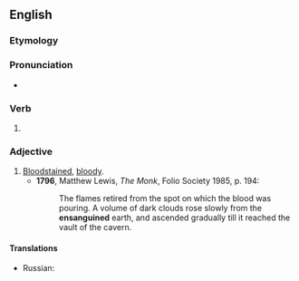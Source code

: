 ==English==

===Etymology===
{{suffix|en|ensanguine|ed}}

===Pronunciation===
* {{a|UK}} {{IPA|en|/ɛnˈsaŋɡwɪnd/}}

===Verb===
{{head|en|verb form}}

# {{en-past of|ensanguine}}

===Adjective===
{{en-adj}}

# [[bloodstained|Bloodstained]], [[bloody]].
#* '''1796''', Matthew Lewis, ''The Monk'', Folio Society 1985, p. 194:
#*: The flames retired from the spot on which the blood was pouring. A volume of dark clouds rose slowly from the '''ensanguined''' earth, and ascended gradually till it reached the vault of the cavern.

====Translations====
{{trans-top|bloodstained, bloody}}
* Russian: {{t+|ru|окрова́вленный|m}}
{{trans-mid}}
{{trans-bottom}}
